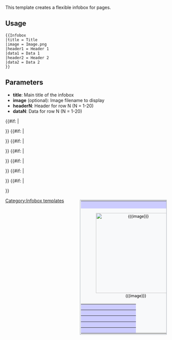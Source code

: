 <noinclude>
This template creates a flexible infobox for pages.

== Usage ==
<pre>
{{Infobox
|title = Title
|image = Image.png
|header1 = Header 1
|data1 = Data 1
|header2 = Header 2
|data2 = Data 2
}}
</pre>

== Parameters ==
* '''title''': Main title of the infobox
* '''image''' (optional): Image filename to display
* '''headerN''': Header for row N (N = 1-20)
* '''dataN''': Data for row N (N = 1-20)

</noinclude><includeonly><table class="infobox" style="border: 1px solid #a2a9b1; border-collapse: collapse; background: #f8f9fa; color: black; margin: 0.5em 0 0.5em 1em; padding: 0.2em; float: right; clear: right; font-size: 88%; line-height: 1.5em; width: 22em;">
{{#if: {{{title|}}} |
<tr>
<th colspan="2" style="text-align: center; font-size: 125%; font-weight: bold; background: #ccccff;">{{{title}}}</th>
</tr>
}}
{{#if: {{{image|}}} |
<tr>
<td colspan="2" style="text-align: center;">[[File:{{{image}}}|250px]]</td>
</tr>
}}
{{#if: {{{header1|}}} |
<tr>
<th style="text-align: left; background: #ccccff; padding: 0.2em 0.4em;">{{{header1}}}</th>
<td style="padding: 0.2em 0.4em;">{{{data1|}}}</td>
</tr>
}}
{{#if: {{{header2|}}} |
<tr>
<th style="text-align: left; background: #ccccff; padding: 0.2em 0.4em;">{{{header2}}}</th>
<td style="padding: 0.2em 0.4em;">{{{data2|}}}</td>
</tr>
}}
{{#if: {{{header3|}}} |
<tr>
<th style="text-align: left; background: #ccccff; padding: 0.2em 0.4em;">{{{header3}}}</th>
<td style="padding: 0.2em 0.4em;">{{{data3|}}}</td>
</tr>
}}
{{#if: {{{header4|}}} |
<tr>
<th style="text-align: left; background: #ccccff; padding: 0.2em 0.4em;">{{{header4}}}</th>
<td style="padding: 0.2em 0.4em;">{{{data4|}}}</td>
</tr>
}}
{{#if: {{{header5|}}} |
<tr>
<th style="text-align: left; background: #ccccff; padding: 0.2em 0.4em;">{{{header5}}}</th>
<td style="padding: 0.2em 0.4em;">{{{data5|}}}</td>
</tr>
}}
</table></includeonly>
[[Category:Infobox templates]]
